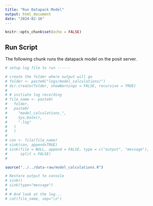 ```yaml
---
title: "Run Datapack Model"
output: html_document
date: "2024-02-16"
---
```


```r
knitr::opts_chunk$set(echo = FALSE)
```

## Run Script

The following chunk runs the datapack model on the posit server.

```r
# setup log file to run ------

# create the folder where output will go
# folder <- paste0("logs/model_calculations/")
# dir.create(folder, showWarnings = FALSE, recursive = TRUE)
#
# # initiate log recording
# file_name <- paste0(
#   folder,
#   paste0(
#     "model_calculations_",
#     Sys.Date(),
#     ".log"
#   )
#   )
#
# con <- file(file_name)
# sink(con, append=TRUE)
# sink(file = NULL, append = FALSE, type = c("output", "message"),
#      split = FALSE)
#

source("../../data-raw/model_calculations.R")

# Restore output to console
# sink()
# sink(type="message")
#
# # And look at the log...
# cat(file_name, sep="\n")
```

